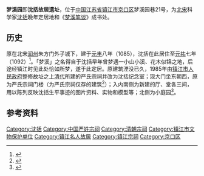 {{文物保护单位
| 级别 = 市县级
| 省名 = 江苏省
| 市/县名 = 镇江市
| 图片 = [[File:Mengxi_Garden_02_2013-04.JPG|260px]]<br><small>梦溪园大门，2013年4月</small>
| 名称 = 沈括故居遗址
| 编号 = 不详
| 分类 = 古建筑
| 时代 = 宋
| 所在 = [[江苏省|江苏省]][[镇江市|镇江市]][[京口区|京口区]]梦溪园巷21号
| 登录 = 1985年11月
}}
'''梦溪园'''即'''沈括故居遗址'''，位于[[中国|中国]][[江苏省|江苏省]][[镇江市|镇江市]][[京口区|京口区]]梦溪园巷21号，为[[北宋|北宋]]科学家[[沈括|沈括]]晚年定居地和《[[梦溪笔谈|梦溪笔谈]]》成书处。

==历史==
原在北宋[[润州|润州]]朱方门外子城下，建于[[元丰_(北宋)|元丰]]八年（1085），沈括在此居住至[[元祐|元祐]]七年（1092）<ref>{{cite web|url=http://szb.zhenjiang.gov.cn/htmA/fangzhi/jk/1702.htm|title=《京口区志-园林胜迹》|accessdate=2013-04-18|work=|publisher=镇江市志办公室|archive-url=https://web.archive.org/web/20160305052457/http://szb.zhenjiang.gov.cn/htmA/fangzhi/jk/1702.htm|archive-date=2016-03-05|dead-url=yes}}</ref>。「梦溪」之名得自于沈括早年曾梦遇一小山小溪、花木似锦之地，后途经镇江时见此处恰如所梦，遂于此定居。原建筑湮没已久，1985年由[[镇江市人民政府|镇江市人民政府]]整修故址之上[[清代|清代]]所建的严氏宗祠并改为沈括纪念室；现大门坐东朝西，原为严氏宗祠门楼（为严氏宗祠仅存的建筑<ref>{{cite web|url=http://szb.zhenjiang.gov.cn/htmA/fangzhi/zj/2306.htm|title=《镇江市志-其他园林名胜》|accessdate=2013-04-18|work=|publisher=镇江市志办公室}}{{Dead link|date=2020年7月 |bot=InternetArchiveBot |fix-attempted=yes }}</ref>）；入内南侧为新建的厅、堂各三间，用以陈列反映沈括生平事迹的图片资料、实物和模型等；北侧为小庭园<ref>{{cite web|url=http://szb.zhenjiang.gov.cn/htmA/fangzhi/zj/5703.htm|title=《镇江市志-建筑》|accessdate=2013-04-18|work=|publisher=镇江市志办公室|archive-url=https://web.archive.org/web/20190710171352/http://szb.zhenjiang.gov.cn/htmA/fangzhi/zj/5703.htm|archive-date=2019-07-10|dead-url=yes}}</ref>。

{{Quote box|width=30%|align=center|quote=数卷奇文物态无心匀翠墨；<br/>一钩初月南航北架为苍生。|source=——梦溪园厅堂对联}}
{{Quote box|width=30%|align=center|quote=沈酣于东海西湖南州北国之游梦里溪山尤壮丽；<br/>括囊乎天象地质人文物理之学笔端谈论自纵横。|source=——梦溪园厅堂对联}}

==参考资料==
{{reflist|2}}
{{Jiangsu-stub}}

{{Commons category|Mengxi Garden}}
[[Category:沈括|Category:沈括]]
[[Category:中国严姓宗祠|Category:中国严姓宗祠]]
[[Category:清朝宗祠|Category:清朝宗祠]]
[[Category:镇江市文物保护单位|Category:镇江市文物保护单位]]
[[Category:镇江名人故居|Category:镇江名人故居]]
[[Category:镇江宗祠|Category:镇江宗祠]]
[[Category:京口区|Category:京口区]]